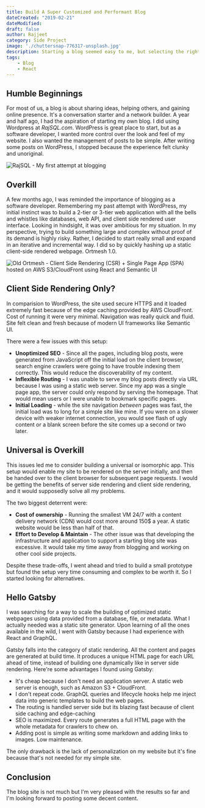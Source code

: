```yaml
---
title: Build A Super Customized and Performant Blog 
dateCreated: "2019-02-21"
dateModified:
draft: false
author: Rajjeet
category: Side Project
image: './chuttersnap-776317-unsplash.jpg'
description: Starting a blog seemed easy to me, but selecting the right tool was not straight forward for my goals. See why I decided to use Gatsby to host Ortmesh, and how you might benefit from doing the same.
tags:         
    - Blog
    - React
---
```


## Humble Beginnings
For most of us, a blog is about sharing ideas, helping others, and gaining online presence. 
It's a conversation starter and a network builder. 
A year and half ago, I had the aspiration of starting my own blog. I did using Wordpress at 
_RajSQL.com_. WordPress is great place to start, but as a software developer, I wanted more control over the look
and feel of my website. I also wanted the management of posts to be simple. 
After writing some posts on WordPress, I stopped because the experience felt clunky and unoriginal.  


![RajSQL - My first attempt at blogging](rajsql.png)

## Overkill
A few months ago, I was reminded the importance of blogging as a software developer. Remembering my 
past attempt with WordPress, my initial instinct was to build a 2-tier or 3-tier 
web application with all the bells 
and whistles like databases, web API, and client side rendered user
interface. Looking in hindsight, it was over ambitious for my situation. In my perspective, trying 
to build something large and complex without proof of its demand is highly risky. Rather, I 
decided to start really small and expand in an iterative and incremental way. 
I did so by quickly hashing up a static client-side rendered webpage. Ortmesh 1.0.


![Old Ortmesh - Client Side Rendering (CSR) + Single Page App (SPA) hosted on AWS S3/CloudFront using React 
  and Semantic UI](old-ortmesh.png)

## Client Side Rendering Only?
In comparision to WordPress, the site used secure HTTPS and it 
loaded extremely fast because of the edge caching provided by AWS CloudFront. Cost of 
running it were very minimal. Navigation was really quick and fluid. Site felt clean and fresh
because of modern UI frameworks like Semantic UI. 

There were a few issues with this setup: 
* **Unoptimized SEO** - Since all the pages, including blog posts, were generated from JavaScript off the initial load
on the client browser,
search engine crawlers were going to have trouble indexing them correctly. This would reduce the discoverability 
of my content.
* **Inflexible Routing** - I was unable to serve my blog posts directly via URL 
because I was using a static web server. Since my app was a single page app, the server could only respond by serving 
the homepage. That would mean users or I were unable to bookmark specific pages.
* **Initial Loading** - while the site navigation _between_ pages was fast, the initial load was to long
for a simple site like mine. If you were on a slower device with weaker internet connection, you would see flash of 
ugly content or a blank screen before the site comes up a second or two later.            

## Universal is Overkill 
This issues led me to consider building a universal or isomorphic app. This setup would enable my site to be rendered
on the server initially, and then be handed over to the client browser for subsequent page requests. I would be 
getting the benefits of server side rendering and client side rendering, and it would supposedly solve all my problems.

The two biggest deterrent were:
* **Cost of ownership** - Running the smallest VM 24/7 with a content delivery network (CDN) would cost more 
    around 150$ a year. A static website would be less than half of that.     
* **Effort to Develop & Maintain** -  The other issue was that developing the infrastructure and application 
to support a starting blog site was excessive. It would take my time away from blogging and working on 
other cool side projects.

Despite these trade-offs, I went ahead and tried to build a small prototype but found the setup very time consuming
and complex to be worth it. So I started looking for alternatives.       
    
## Hello Gatsby
I was searching for a way 
to scale the building of optimized static webpages using data provided from a database, file, or metadata. 
What I actually needed was a static site generator. Upon learning of all the ones available in the wild, I went
with Gatsby because I had experience with React and GraphQL. 

Gatsby falls into the category of static rendering. All the content and pages are generated at build time. It produces
a unique HTML page for each URL ahead of time, instead of building one dynamically like in server side rendering. 
Here're some advantages I found using Gatsby:
* It's cheap because I don't need an application server. A static web server is enough, such as Amazon S3 + CloudFront.
* I don't repeat code. GraphQL queries and lifecycle hooks help me inject data into generic templates to build
the web pages.
* The routing is handled server side but its blazing fast because of client side caching and edge-caching 
* SEO is maximized. Every route generates a full HTML page with the whole metadata for crawlers to chew on. 
* Adding post is simple as writing some markdown and adding links to images. Low maintenance.

The only drawback is the lack of personalization on my website but it's fine because that's not needed for my simple site.

## Conclusion
The blog site is not much but I'm very pleased with the results so far and I'm looking forward to posting 
some decent content.   
